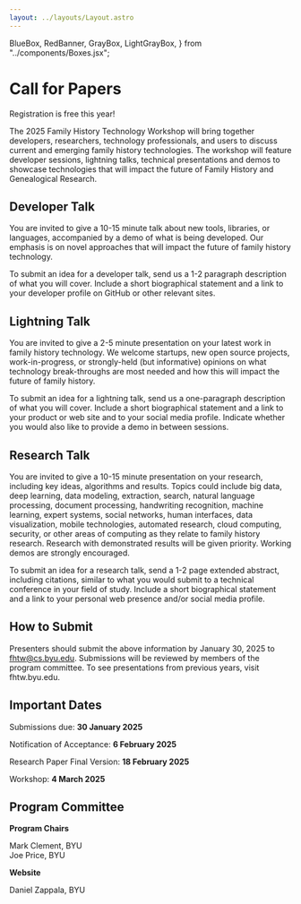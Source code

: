 ```yaml
---
layout: ../layouts/Layout.astro
---
```


  BlueBox,
  RedBanner,
  GrayBox,
  LightGrayBox,
} from "../components/Boxes.jsx";

# Call for Papers

<p></p>

<RedBanner>Registration is free this year!</RedBanner>

The 2025 Family History Technology Workshop will bring together developers,
researchers, technology professionals, and users to discuss current and emerging
family history technologies. The workshop will feature developer sessions,
lightning talks, technical presentations and demos to showcase technologies that
will impact the future of Family History and Genealogical Research.

## Developer Talk

You are invited to give a 10-15 minute talk about new tools, libraries, or
languages, accompanied by a demo of what is being developed. Our emphasis is on
novel approaches that will impact the future of family history technology.

To submit an idea for a developer talk, send us a 1-2 paragraph description of
what you will cover. Include a short biographical statement and a link to your
developer profile on GitHub or other relevant sites.

## Lightning Talk

You are invited to give a 2-5 minute presentation on your latest work in family
history technology. We welcome startups, new open source projects,
work-in-progress, or strongly-held (but informative) opinions on what technology
break-throughs are most needed and how this will impact the future of family
history.

To submit an idea for a lightning talk, send us a one-paragraph description of
what you will cover. Include a short biographical statement and a link to your
product or web site and to your social media profile. Indicate whether you would
also like to provide a demo in between sessions.

## Research Talk

You are invited to give a 10-15 minute presentation on your research, including
key ideas, algorithms and results. Topics could include big data, deep learning,
data modeling, extraction, search, natural language processing, document
processing, handwriting recognition, machine learning, expert systems, social
networks, human interfaces, data visualization, mobile technologies, automated
research, cloud computing, security, or other areas of computing as they relate
to family history research. Research with demonstrated results will be given
priority. Working demos are strongly encouraged.

To submit an idea for a research talk, send a 1-2 page extended abstract,
including citations, similar to what you would submit to a technical conference
in your field of study. Include a short biographical statement and a link to
your personal web presence and/or social media profile.

## How to Submit

Presenters should submit the above information by January 30, 2025 to
fhtw@cs.byu.edu. Submissions will be reviewed by members of the program
committee. To see presentations from previous years, visit fhtw.byu.edu.

## Important Dates

Submissions due: **30 January 2025**

Notification of Acceptance: **6 February 2025**

Research Paper Final Version: **18 February 2025**

Workshop: **4 March 2025**

## Program Committee

**Program Chairs**

Mark Clement, BYU<br />Joe Price, BYU

**Website**

Daniel Zappala, BYU
